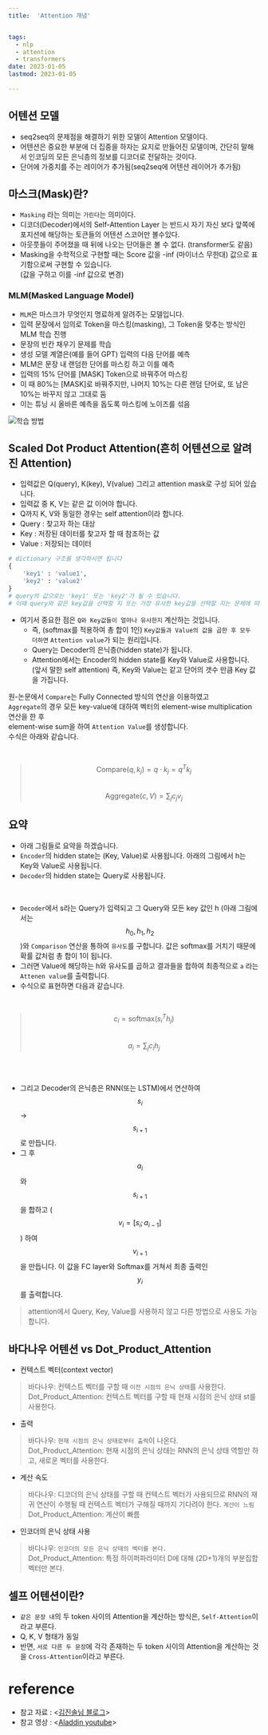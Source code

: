 ```yaml
---
title:  'Attention 개념'


tags:
  - nlp
  - attention
  - transformers
date: 2023-01-05
lastmod: 2023-01-05
 
---
```



## 어텐션 모델

- seq2seq의 문제점을 해결하기 위한 모델이 Attention 모델이다.
- 어텐션은 중요한 부분에 더 집중을 하자는 요지로 만들어진 모델이며, 간단히 말해서 인코딩의 모든 은닉층의 정보를 디코더로 전달하는 것이다.
- 단어에 가중치를 주는 레이어가 추가됨(seq2seq에 어텐션 레이어가 추가됨)

## 마스크(Mask)란?

- `Masking` 라는 의미는 `가린다`는 의미이다.
- 디코더(Decoder)에서의 Self-Attention Layer 는 반드시 자기 자신 보다 앞쪽에 포지션에 해당하는 토큰들의 어텐션 스코어만 볼수있다.
- 아웃풋들이 주어졌을 때 뒤에 나오는 단어들은 볼 수 없다. (transformer도 같음)
- Masking을 수학적으로 구현할 때는 Score 값을 -inf (마이너스 무한대) 값으로 표기함으로써 구현할 수 있습니다.  
  (값을 구하고 이를 -inf 값으로 변경)

### MLM(Masked Language Model)

- `MLM`은 마스크가 무엇인지 명료하게 알려주는 모델입니다.
- 입력 문장에서 임의로 Token을 마스킹(masking), 그 Token을 맞추는 방식인 MLM 학습 진행
- 문장의 빈칸 채우기 문제를 학습
- 생성 모델 계열은(예를 들어 GPT) 입력의 다음 단어를 예측
- MLM은 문장 내 랜덤한 단어를 마스킹 하고 이를 예측
- 입력의 15% 단어를 [MASK] Token으로 바꿔주어 마스킹
- 이 때 80%는 [MASK]로 바꿔주지만, 나머지 10%는 다른 랜덤 단어로, 또 남은 10%는 바꾸지 않고 그대로 둠
- 이는 튜닝 시 올바른 예측을 돕도록 마스킹에 노이즈를 섞음

![학습 방법](https://img1.daumcdn.net/thumb/R1280x0/?scode=mtistory2&fname=https%3A%2F%2Fblog.kakaocdn.net%2Fdn%2FLMyXN%2Fbtqzl4Ql7sH%2FykzRZNWkc6rcb8ffU5Nrm1%2Fimg.png)

## Scaled Dot Product Attention(흔히 어텐션으로 알려진 Attention)

<MdxImage width="700" alt="Scaled Dot Product Attention" src="https://user-images.githubusercontent.com/111936229/210674989-c2839a05-6fa2-4238-a918-a5b5a90f86d7.png"/>

- 입력값은 Q(query), K(key), V(value) 그리고 attention mask로 구성 되어 있습니다.
- 입력값 중 K, V는 같은 값 이어야 합니다.
- Q까지 K, V와 동일한 경우는 self attention이라 합니다.
- Query : 찾고자 하는 대상
- Key   : 저장된 데이터를 찾고자 할 때 참조하는 값
- Value : 저장되는 데이터

```python
# dictionary 구조를 생각하시면 됩니다
{
    'key1' : 'value1',
    'key2' : 'value2'
}
# query의 값으로는 'key1' 또는 'key2'가 될 수 있습니다.
# 이때 query와 같은 key값을 선택할 지 또는 가장 유사한 key값을 선택할 지는 문제에 따라 달라지게 됩니다.
```

- 여기서 중요한 점은 `Q와 Key값들이 얼마나 유사한지` 계산하는 것입니다.<br/>
  - 즉, (softmax를 적용하여 총 합이 1인) `Key값들과 Value의 값을 곱한 후 모두 더하면` `Attention value`가 되는 원리입니다.
  - Query는 Decoder의 은닉층(hidden state)가 됩니다.
  - Attention에서는 Encoder의 hidden state를 Key와 Value로 사용합니다.
  <br/>(앞서 말한 self attention) 즉, Key와 Value는 같고 단어의 갯수 만큼 Key 값을 가집니다.
  
원-논문에서 `Compare`는 Fully Connected 방식의 연산을 이용하였고 <br/>
`Aggregate`의 경우 모든 key-value에 대하여 벡터의 element-wise multiplication 연산을 한 후<br/> element-wise sum을 하여 `Attention Value`를 생성합니다.  
수식은 아래와 같습니다.

<br/>

  >$$ \text{Compare}(q, k_{j}) = q \cdot k_{j} = q^{T}k_{j} $$<br/>
  >$$ \text{Aggregate}(c, V) = \sum_{j} c_{j}v_{j} $$
  
## 요약

- 아래 그림들로 요약을 하겠습니다.
- `Encoder`의 hidden state는 (Key, Value)로 사용됩니다. 아래의 그림에서 h는 Key와 Value로 사용됩니다.
- `Decoder`의 hidden state는 Query로 사용됩니다.

<br/>

- `Decoder`에서 s라는 Query가 입력되고 그 Query와 모든 key 값인 h (아래 그림에서는 $$ h_{0}, h_{1}, h_{2} $$)와 `Comparison` 연산을 통하여 `유사도`를 구합니다. 값은 softmax를 거치기 때문에 확률 값처럼 총 합이 1이 됩니다.
- 그러면 Value에 해당하는 h와 유사도를 곱하고 결과들을 합하여 최종적으로 `a` 라는 `Attenen value`를 출력합니다.
- 수식으로 표현하면 다음과 같습니다.

<br/>

>$$ c_{i} = \text{softmax}(s_{i}^{T}h_{j}) $$<br/>
>$$ a_{i} = \sum_{j}c_{i}h_{j} $$

<br/>

<MdxImage width="900" alt="qkv 상세 사진" src="https://user-images.githubusercontent.com/111936229/210926682-c8810032-2dc5-4ccb-8f7f-1d737767f423.png"/>

<br/>

- 그리고 Decoder의 은닉층은 RNN(또는 LSTM)에서 연산하여 $$ s_{i} $$ → $$ s_{i+1} $$로 만듭니다.
- 그 후 $$ a_{i} $$와 $$ s_{i+1} $$을 합하고 ($$ v_{i} = [s_{i}; a_{i-1}] $$) 하여 $$ v_{i+1} $$을 만듭니다. 이 값을 FC layer와 Softmax를 거쳐서 최종 출력인 $$ y_{i} $$를 출력합니다.

<MdxImage width="900" alt="전체적인 사진" src="https://user-images.githubusercontent.com/111936229/210926781-12a00b72-7ab9-42bc-86d6-44d154209871.png"/>

> attention에서 Query, Key, Value를 사용하지 않고 다른 방법으로 사용도 가능합니다.

## 바다나우 어텐션 vs Dot_Product_Attention

- 컨텍스트 벡터(context vector)

>바다나우: 컨텍스트 벡터를 구할 때 `이전 시점의 은닉 상태`를 사용한다.  
>Dot_Product_Attention: 컨텍스트 벡터를 구할 때 현재 시점의 은닉 상태 st를 사용한다.

- 출력
  
>바다나우: `현재 시점의 은닉 상태로부터 출력`이 나온다.  
>Dot_Product_Attention: 현재 시점의 은닉 상태는 RNN의 은닉 상태 역할만 하고, 새로운 벡터를 사용한다.

- 계산 속도
  
>바다나우: 디코더의 은닉 상태를 구할 때 컨텍스트 벡터가 사용되므로 RNN의 재귀 연산이 수행될 때 컨텍스트 벡터가 구해질 때까지 기다려야 한다. `계산이 느림`  
>Dot_Product_Attention: 계산이 빠름

- 인코더의 은닉 상태 사용
  
>바다나우: `인코더의 모든 은닉 상태의 벡터를 본다.`  
>Dot_Product_Attention: 특정 하이퍼파라미터 D에 대해 (2D+1)개의 부분집합 벡터만 본다.

## 셀프 어텐션이란?

- `같은 문장 내`의 두 token 사이의 Attention을 계산하는 방식은, `Self-Attention`이라고 부른다.
- Q, K, V 형태가 동일
- 반면, `서로 다른 두 문장`에 각각 존재하는 두 token 사이의 Attention을 계산하는 것을 `Cross-Attention`이라고 부른다.

# reference

- 참고 자료 : \<[김진솔님 블로그](https://gaussian37.github.io/dl-concept-attention/)\>
- 참고 영상 : \<[Aladdin youtube](https://www.youtube.com/watch?v=U0s0f995w14&t=1122s)\>